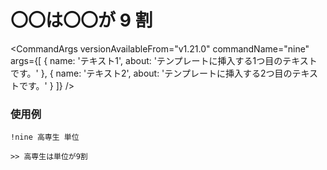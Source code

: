 

# 〇〇は〇〇が 9 割

<CommandArgs
  versionAvailableFrom="v1.21.0"
  commandName="nine"
  args={[
    {
      name: 'テキスト1',
      about: 'テンプレートに挿入する1つ目のテキストです。'
    },
    {
      name: 'テキスト2',
      about: 'テンプレートに挿入する2つ目のテキストです。'
    }
  ]}
/>

### 使用例

`!nine 高専生 単位`

```
>> 高専生は単位が9割
```
